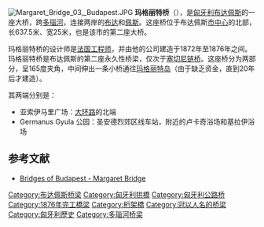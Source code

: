 [[Image:Margaret_Bridge_03,_Budapest.JPG|thumb]]
'''玛格丽特桥'''（{{lang-hu|Margit híd}}），是[[匈牙利|匈牙利]][[布达佩斯|布达佩斯]]的一座大桥，跨[[多瑙河|多瑙河]]，连接两岸的[[布达|布达]]和[[佩斯|佩斯]]。这座桥位于布达佩斯[[市中心|市中心]]的北部，长637.5米、宽25米，也是该市的第二座大桥。

玛格丽特桥的设计师是[[法国|法国]][[工程师|工程师]]{{tsl|en|Ernest Goüin|Ernest Goüin}}，并由他的公司建造于1872年至1876年之间。玛格丽特桥是布达佩斯的第二座永久性桥梁，仅次于[[塞切尼链桥|塞切尼链桥]]。这座桥分为两部分，呈165度夹角，中间伸出一条小桥通往[[玛格丽特岛|玛格丽特岛]]（由于缺乏资金，直到20年后才建造）。

其两端分别是：
* 亚索伊马里广场：[[大环路|大环路]]的北端
* Germanus Gyula 公园：圣安德烈郊区线车站，附近的卢卡奇浴场和基拉伊浴场

{{Commons|Margit híd}}

==参考文献==
* [http://www.bridgesofbudapest.com/bridge/margaret_bridge Bridges of Budapest - Margaret Bridge] {{Wayback|url=http://www.bridgesofbudapest.com/bridge/margaret_bridge |date=20100529193401 }}

{{布达佩斯桥梁}}

{{Coord|47|30|53|N|19|02|37|E|region:HU-BU_type:landmark|display=title}}

[[Category:布达佩斯桥梁|Category:布达佩斯桥梁]]
[[Category:匈牙利拱橋|Category:匈牙利拱橋]]
[[Category:匈牙利公路桥|Category:匈牙利公路桥]]
[[Category:1876年完工橋梁|Category:1876年完工橋梁]]
[[Category:桁架橋|Category:桁架橋]]
[[Category:冠以人名的桥梁|Category:冠以人名的桥梁]]
[[Category:匈牙利歷史|Category:匈牙利歷史]]
[[Category:多瑙河桥梁|Category:多瑙河桥梁]]